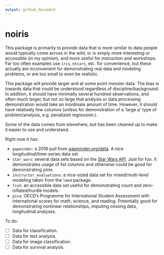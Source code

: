 ```yaml
---
output: github_document
---
```


# noiris

This package is primarily to provide data that is more similar to data people would typically come across in the wild, or is simply more interesting or accessible (in my opinion), and more useful for instruction and workshops.  Far too often examples use `iris`, `mtcars`, etc. for convenience, but these actually are inconvenient for demonstrating real data and modeling problems, or are too small to even be realistic.  

This package will provide larger and at some point messier data.  The bias is towards data that could be understood regardless of discipline/background. In addition, it should have minimally several hundred observations, and often much larger, but not so large that analysis or data processing demonstration would take an inordinate amount of time.  However, it should have relatively few columns (unless for demonstration of a 'large p' type of problem/analysis, e.g. penalized regression.).


Some of the data comes from elsewhere, but has been cleaned up to make it easier to use and understand.

Right now it has:

- `gapminder`: a 2019 pull from [gapminder.org/data](http://www.gapminder.org/data/). A nice longitudinal/time-series data set.
- `star_wars`: several data sets based on the [Star Wars API](https://swapi.co/). Just for fun. It demonstrates usage of list columns and otherwise could be good for demonstrating joins.
- `instructor_evaluations`: a nice-sized data set for mixed/multi-level modeling taken from the `lme4` package.
- `fish`: an accessible data set useful for demonstrating count and zero-inflated/hurdle models.
- `pisa`: OECD's Programme for International Student Assessment with international scores for math, science, and reading.  Potentially  good for demonstrating nonlinear relationships, imputing missing data, longitudinal analyses. 

To do:

- [ ] Data for classification.
- [ ] Data for text analysis.
- [ ] Data for image classification.
- [ ] Data for survival analysis.

